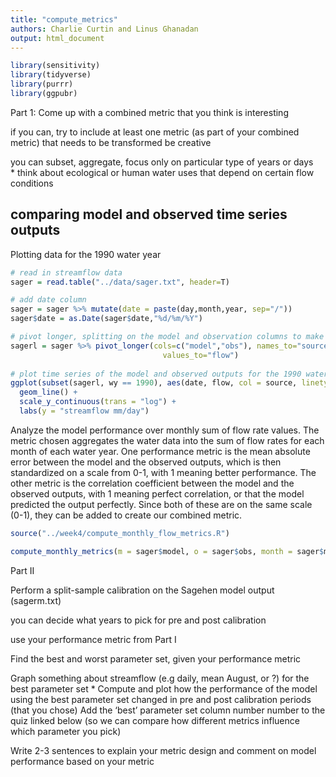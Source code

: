 ```yaml
---
title: "compute_metrics"
authors: Charlie Curtin and Linus Ghanadan
output: html_document
---
```


```r
library(sensitivity)
library(tidyverse)
library(purrr)
library(ggpubr)
```

Part 1: Come up with a combined metric that you think is interesting 

if you can, try to include at least one metric (as part of your combined metric) that needs to be transformed
be creative

you can subset, aggregate, focus only on particular type of years or days    
* think about ecological or human water uses that depend on certain flow conditions 

## comparing model and observed time series outputs

Plotting data for the 1990 water year

```r
# read in streamflow data
sager = read.table("../data/sager.txt", header=T)

# add date column
sager = sager %>% mutate(date = paste(day,month,year, sep="/"))
sager$date = as.Date(sager$date,"%d/%m/%Y")

# pivot longer, splitting on the model and observation columns to make data tidy format
sagerl = sager %>% pivot_longer(cols=c("model","obs"), names_to="source",
                                  values_to="flow")
 
# plot time series of the model and observed outputs for the 1990 water year, log-transforming the y-axis
ggplot(subset(sagerl, wy == 1990), aes(date, flow, col = source, linetype = source)) + 
  geom_line() + 
  scale_y_continuous(trans = "log") + 
  labs(y = "streamflow mm/day")
```

Analyze the model performance over monthly sum of flow rate values. The metric chosen aggregates the water data into the sum of flow rates for each month of each water year. One performance metric is the mean absolute error between the model and the observed outputs, which is then standardized on a scale from 0-1, with 1 meaning better performance. The other metric is the correlation coefficient between the model and the observed outputs, with 1 meaning perfect correlation, or that the model predicted the output perfectly. Since both of these are on the same scale (0-1), they can be added to create our combined metric.

```r
source("../week4/compute_monthly_flow_metrics.R")

compute_monthly_metrics(m = sager$model, o = sager$obs, month = sager$month, wy = sager$wy)
```

Part II

Perform a split-sample calibration on the Sagehen model output (sagerm.txt) 

you can decide what years to pick for pre and post calibration

use your performance metric from Part I

Find the best and worst parameter set, given your performance metric

Graph something about streamflow (e.g daily, mean August, or ?) for the best parameter set *
Compute and plot how the performance of the model using the best parameter set changed in pre and post calibration periods (that you chose)
Add the 'best' parameter set column number number to the quiz linked below (so we can compare how different metrics influence which parameter you pick) 

Write 2-3 sentences to explain your metric design and comment on model performance based on your metric